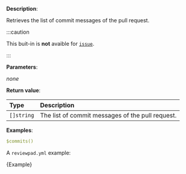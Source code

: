 
**Description**:

Retrieves the list of commit messages of the pull request.

:::caution

This buit-in is **not** avaible for [`issue`](/guides/syntax#workflow).

:::

**Parameters**:

_none_

**Return value**:

| Type       | Description                                      |
| :--------- | :----------------------------------------------- |
| `[]string` | The list of commit messages of the pull request. |

**Examples**:

```yml
$commits()
```

A `reviewpad.yml` example:

<CodeBlock language="yml">{Example}</CodeBlock>
